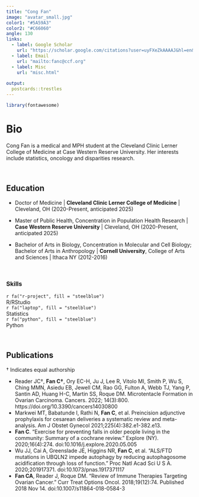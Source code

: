 ```yaml
---
title: "Cong Fan"
image: "avatar_small.jpg"
color1: "#5A59A3"
color2: "#C66060"
angle: 130
links:
  - label: Google Scholar
    url: "https://scholar.google.com/citations?user=uyFXeZkAAAAJ&hl=en&authuser=1"
  - label: Email
    url: "mailto:fanc@ccf.org"
  - label: Misc
    url: "misc.html"
  
output:
  postcards::trestles
---
```


```r
library(fontawesome)
```


# Bio 
Cong Fan is a medical and MPH student at the Cleveland Clinic Lerner College of Medicine at Case Western Reserve University. Her interests include statistics, oncology and disparities research.

&nbsp;  

## Education

* Doctor of Medicine | **Cleveland Clinic Lerner College of Medicine** | Cleveland, OH (2020-Present, anticipated 2025)

* Master of Public Health, Concentration in Population Health Research | **Case Western Reserve University** | Cleveland, OH (2020-Present, anticipated 2025)

* Bachelor of Arts in Biology, Concentration in Molecular and Cell Biology; Bachelor of Arts in Anthropology | **Cornell University**, College of Arts and Sciences | Ithaca NY (2012-2016)

&nbsp;  

### Skills

<section id=skills class="home-section wg-featurette">
<div class=home-section-bg>
</div>
<div class=container>
<div class="row featurette">
<div class="col-md-12 section-heading">
</div>
<div class="col-12 col-sm-4">
<div class=featurette-icon>`r fa("r-project", fill = "steelblue")`</div>
<div class=section-subheading>R/RStudio</div>
</div>

<div class="col-12 col-sm-4">
<div class=featurette-icon>`r fa("laptop", fill = "steelblue")`</div>
<div class=featurette-icon><i class="fab fa-java"></i></div>
<div class=section-subheading>Statistics</div>

</div>
<div class="col-12 col-sm-4">
<div class=featurette-icon>`r fa("python", fill = "steelblue")`</div>
<div class=section-subheading>Python</div>
</div>
</div>
</div>
</section>

&nbsp;  

## Publications

† Indicates equal authorship

* Reader JC†, **Fan C†**, Ory EC-H, Ju J, Lee R, Vitolo MI, Smith P, Wu S, Ching MMN, Asiedu EB, Jewell CM, Rao GG, Fulton A, Webb TJ, Yang P, Santin AD, Huang H-C, Martin SS, Roque DM. Microtentacle Formation in Ovarian Carcinoma. Cancers. 2022; 14(3):800. https://doi.org/10.3390/cancers14030800
* Markwei MT, Babatunde I, Rathi N, **Fan C**, et al. Preincision adjunctive prophylaxis for cesarean deliveries a systematic review and meta-analysis. Am J Obstet Gynecol 2021;225(4):382.e1-382.e13.
* **Fan C**. “Exercise for preventing falls in older people living in the community: Summary of a cochrane review.” Explore (NY). 2020;16(4):274. doi:10.1016/j.explore.2020.05.005
* Wu JJ, Cai A, Greenslade JE, Higgins NR, **Fan C**, et al. “ALS/FTD mutations in UBQLN2 impede autophagy by reducing autophagosome acidification through loss of function.” Proc Natl Acad Sci U S A. 2020;201917371. doi:10.1073/pnas.1917371117
* **Fan CA**, Reader J, Roque DM. “Review of Immune Therapies Targeting Ovarian Cancer.” Curr Treat Options Oncol. 2018;19(12):74. Published 2018 Nov 14. doi:10.1007/s11864-018-0584-3
